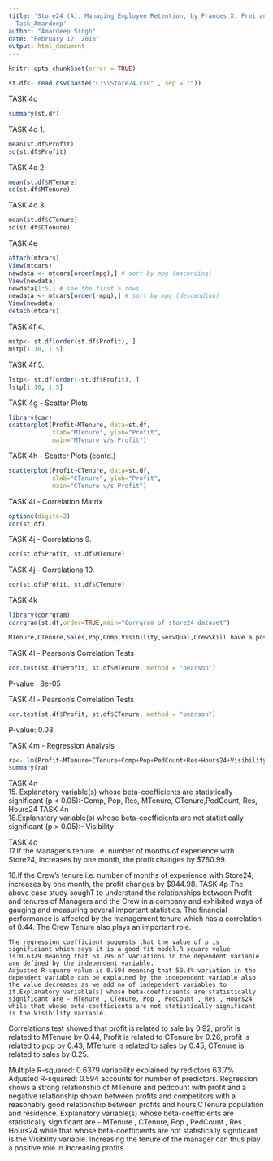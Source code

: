 ---
title: 'Store24 (A): Managing Employee Retention, by Frances X. Frei and Dennis Campbell
  Task_Amardeep'
author: "Amardeep Singh"
date: "February 12, 2018"
output: html_document
---

```{r setup, include=FALSE}
knitr::opts_chunk$set(error = TRUE)
```
```{r}
st.df<- read.csv(paste("C:\\Store24.csv" , sep = ""))
```
TASK 4c
```{r}
summary(st.df)
```
TASK 4d 1.
```{r}
mean(st.df$Profit)
sd(st.df$Profit)
```
TASK 4d 2.
```{r}
mean(st.df$MTenure)
sd(st.df$MTenure)
```
TASK 4d 3.
```{r}
mean(st.df$CTenure)
sd(st.df$CTenure)
```
TASK 4e
```{r}
attach(mtcars)
View(mtcars)
newdata <- mtcars[order(mpg),] # sort by mpg (ascending)
View(newdata)
newdata[1:5,] # see the first 5 rows
newdata <- mtcars[order(-mpg),] # sort by mpg (descending)
View(newdata)
detach(mtcars)
```
TASK 4f 4.
```{r}
mstp<- st.df[order(st.df$Profit), ]
mstp[1:10, 1:5]
```
TASK 4f 5.
```{r}
lstp<- st.df[order(-st.df$Profit), ]
lstp[1:10, 1:5]
```
TASK 4g - Scatter Plots
```{r}
library(car)
scatterplot(Profit~MTenure, data=st.df,
            xlab="MTenure", ylab="Profit", 
            main="MTenure v/s Profit")
```
TASK 4h - Scatter Plots (contd.)
```{r}
scatterplot(Profit~CTenure, data=st.df,
            xlab="CTenure", ylab="Profit", 
            main="CTenure v/s Profit")
```
TASK 4i - Correlation Matrix 
```{r}
options(digits=2)
cor(st.df)
```
TASK 4j - Correlations 9.
```{r}
cor(st.df$Profit, st.df$MTenure)
```
TASK 4j - Correlations 10.
```{r}
cor(st.df$Profit, st.df$CTenure)
```
TASK 4k
```{r}
library(corrgram)
corrgram(st.df,order=TRUE,main="Corrgram of store24 dataset")

MTenure,CTenure,Sales,Pop,Comp,Visibility,ServQual,CrewSkill have a positive correlation with profit but Comp,Hours24,store and Res have a negative correlation. Crew’s Skill and Manager’s Skill have a positive affect on the profit indicating that as more customers are satisfied by great customer service, the store has more returning customers.
```
TASK 4l - Pearson’s Correlation Tests 
```{r}
cor.test(st.df$Profit, st.df$MTenure, method = "pearson")
```
P-value : 8e-05

TASK 4l - Pearson’s Correlation Tests 
```{r}
cor.test(st.df$Profit, st.df$CTenure, method = "pearson")
```
P-value: 0.03

TASK 4m - Regression Analysis
```{r}
ra<- lm(Profit~MTenure+CTenure+Comp+Pop+PedCount+Res+Hours24+Visibility, data=st.df)
summary(ra)
```
TASK 4n  
15. Explanatory variable(s) whose beta-coefficients are statistically significant (p < 0.05):-Comp, Pop, Res, MTenure, CTenure,PedCount, Res, Hours24
TASK 4n  
16.Explanatory variable(s) whose beta-coefficients are not statistically significant (p > 0.05):- Visibility

TASK 4o  
17.If the Manager’s tenure i.e. number of months of experience with Store24, increases by one month, the profit changes by $760.99.

18.If the Crew’s tenure i.e. number of months of experience with Store24, increases by one month, the profit changes by $944.98.
TASK 4p 
The above case study soughT to understand the relationships between Profit and tenures of Managers and the Crew in a company and exhibited ways of gauging and measuring several important statistics. The financial performance is affected by the management tenure which has a correlation of 0.44. The Crew Tenure also plays an important role.
   
    The regression coefficient suggests that the value of p is significiant which says it is a good fit model.R square value is:0.6379 meaning that 63.79% of variations in the dependent variable are defined by the independent variable.
    Adjusted R square value is 0.594 meaning that 59.4% variation in the dependent variable can be explained by the independent variable also the value decreases as we add no of independent variables to it.Explanatory variable(s) whose beta-coefficients are statistically significant are - MTenure , CTenure, Pop , PedCount , Res , Hours24 while that whose beta-coefficients are not statistically significant is the Visibility variable.


Correlations test showed that profit is related to sale by 0.92, profit is related to MTenure by 0.44, Profit is related to CTenure by 0.26, profit is related to pop by 0.43, MTenure is related to sales by 0.45, CTenure is related to sales by 0.25.


Multiple R-squared: 0.6379 variability explained by redictors 63.7% Adjusted R-squared: 0.594 accounts for number of predictors.
Regression shows a strong relationship of MTenure and pedcount with profit and a negative relationship shown between profits and competitors with a reasonably good relationship between profits and hours,CTenure,population and residence.
Explanatory variable(s) whose beta-coefficients are statistically significant are - MTenure , CTenure, Pop , PedCount , Res , Hours24 while that whose beta-coefficients are not statistically significant is the Visibility variable.
Increasing the tenure of the manager can thus play a positive role in increasing profits.






